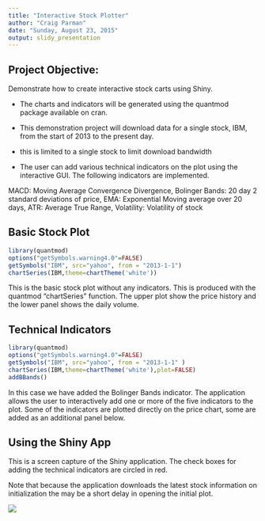 ```yaml
---
title: "Interactive Stock Plotter"
author: "Craig Parman"
date: "Sunday, August 23, 2015"
output: slidy_presentation
---
```

## Project Objective: 

Demonstrate how to create interactive stock carts using Shiny.  

* The charts and indicators will be generated using the quantmod package available on cran.

* This demonstration project will download data for a single stock, IBM, from the start of 2013 to the present day.
+ this is limited to a single stock to limit download bandwidth

* The user can add various technical indicators on the plot using the interactive GUI. The following indicators are implemented.


MACD: Moving Average Convergence Divergence, 
Bolinger Bands: 20 day 2 standard deviations of price, 
EMA: Exponential Moving average over 20 days, 
ATR: Average True Range, 
Volatility: Volatility of stock


## Basic Stock Plot

```r
library(quantmod)
options("getSymbols.warning4.0"=FALSE)
getSymbols("IBM", src="yahoo", from = "2013-1-1")
chartSeries(IBM,theme=chartTheme('white'))
```


This is the basic stock plot without any indicators.  This is produced with the quantmod "chartSeries" function.  The upper plot show the price history and the lower panel shows the daily volume.

## Technical Indicators


```r
library(quantmod)
options("getSymbols.warning4.0"=FALSE)
getSymbols("IBM", src="yahoo", from = "2013-1-1" )
chartSeries(IBM,theme=chartTheme('white'),plot=FALSE)
addBBands()

```

In this case we have added the Bolinger Bands indicator.  The application allows the user to interactively add one or more of the five indicators to the plot.  Some of the indicators are plotted directly on the price chart, some are added as an additional panel below.
 
## Using the Shiny App

This is a screen capture of the Shiny application.  The check boxes for adding the technical indicators are circled in red.

Note that because the application downloads the latest stock information on initialization the may be a short delay in opening the initial plot.

![](assets/fig/app.PNG)



